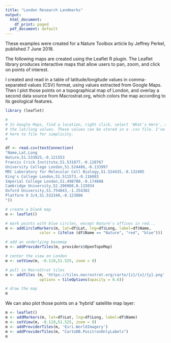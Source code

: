 ```yaml
---
title: "London Research Landmarks"
output:
  html_document:
    df_print: paged
  pdf_document: default
---
```


These examples were created for a Nature Toolbox article by Jeffrey Perkel, published 7 June 2018. 

The following maps are created using the Leaflet R plugin. The Leaflet library produces interactive maps that allow users to pan, zoom, and click on points of interest.

I created and read in a table of latitude/longitude values in comma-separated values (CSV) format, using values extracted from Google Maps. Then I plot those points on a topographical map of London, and overlay a second data source from Macrostrat.org, which colors the map according to its geological features.

```r
library (leaflet)

#
# In Google Maps, find a location, right click, select 'What's Here', and copy 
# the lat/long values. These values can be stored in a .csv file. I've added them 
# here to file for simplicity.
#

df <- read.csv(textConnection(
"Name,Lat,Long
Nature,51.533925,-0.121553
Francis Crick Institute,51.531877,-0.128767
University College London,51.524486,-0.133997
MRC Laboratory for Molecular Cell Biology,51.524435,-0.132495
King's College London,51.511573,-0.116083
Imperial College London,51.498780,-0.174888
Cambridge University,52.206960,0.115034
Oxford University,51.754843,-1.254302
Platform 9 3/4,51.532349,-0.123806
"))

# create a blank map
m <- leaflet() 

# mark points with blue circles, except Nature's offices in red...
m <- addCircleMarkers(m, lat=df$Lat, lng=df$Long, label=df$Name, 
               color = (ifelse (df$Name == "Nature", "red", "blue"))) 

# add an underlying basemap
m <- addProviderTiles(m, providers$OpenTopoMap) 

# center the view on London
m <- setView(m, -0.119,51.525, zoom = 8) 

# pull in MacroStrat tiles
m <- addTiles (m, 'https://tiles.macrostrat.org/carto/{z}/{x}/{y}.png', 
               options = tileOptions(opacity = 0.6))

# draw the map
m
```


We can also plot those points on a 'hybrid' satellite map layer: 

```r
m <- leaflet() 
m <- addMarkers(m, lat=df$Lat, lng=df$Long, label=df$Name)
m <- setView(m, -0.119,51.525, zoom = 8) 
m <- addProviderTiles(m, 'Esri.WorldImagery') 
m <- addProviderTiles(m, "CartoDB.PositronOnlyLabels")
m
```

